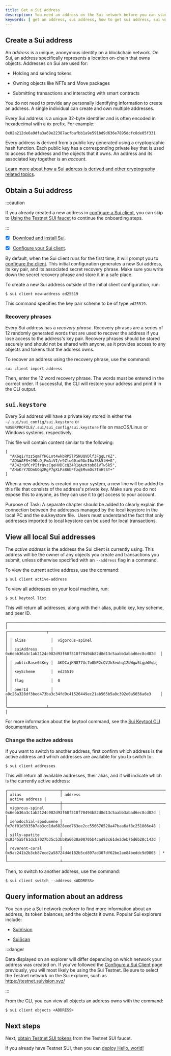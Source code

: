 ```yaml
---
title: Get a Sui Address
description: You need an address on the Sui network before you can start trading NFTs, purchase SUI tokens, or perform other transactions.
keywords: [ get an address, sui address, how to get sui address, sui wallets, slush, suiet, glass wallet, martian extension, surf wallet, private keys ]
---
```


## Create a Sui address

An _address_ is a unique, anonymous identity on a blockchain network. On Sui, an address specifically represents a location on-chain that owns objects. Addresses on Sui are used for:

- Holding and sending tokens 

- Owning objects like NFTs and Move packages

- Submitting transactions and interacting with smart contracts

You do not need to provide any personally identifying information to create an address. A single individual can create and own multiple addresses. 

Every Sui address is a unique 32-byte identifier and is often encoded in hexadecimal with a `0x` prefix. For example:

```
0x02a212de6a9dfa3a69e22387acfbafbb1a9e591bd9d636e7895dcfc8de05f331
```

Every address is derived from a public key generated using a cryptographic hash function. Each public key has a corresponding private key that is used to access the address and the objects that it owns. An address and its associated key together is an _account_. 

[Learn more about how a Sui address is derived and other cryptography related topics](/concepts/cryptography/transaction-auth/keys-addresses.mdx).

## Obtain a Sui address 

:::caution 

If you already created a new address in [configure a Sui client](/guides/developer/getting-started/configure-sui-client.mdx), you can skip to [Using the Testnet SUI faucet](/guides/developer/getting-started/get-coins.mdx) to continue the onboarding steps.

:::

<Tabs className="tabsHeadingCentered--small">
<TabItem value="prereq" label="Prerequisites">

- [x] [Download and install Sui](/guides/developer/getting-started/sui-install.mdx).

- [x] [Configure your Sui client](/guides/developer/getting-started/configure-sui-client.mdx).

</TabItem>
</Tabs>

By default, when the Sui client runs for the first time, it will prompt you to [configure the client](/guides/developer/getting-started/configure-sui-client.mdx). This initial configuration generates a new Sui address, its key pair, and its associated secret recovery phrase. Make sure you write down the secret recovery phrase and store it in a safe place. 

To create a new Sui address outside of the initial client configuration, run:

```
$ sui client new-address ed25519
```

This command specifies the key pair scheme to be of type `ed25519`.

<ImportContent source="crypto-schemes.mdx" mode="snippet" />

### Recovery phrases

Every Sui address has a _recovery phrase_. Recovery phrases are a series of 12 randomly generated words that are used to recover the address if you lose access to the address's key pair. Recovery phrases should be stored securely and should not be shared with anyone, as it provides access to any objects and tokens that the address owns.

To recover an address using the recovery phrase, use the command:

```
sui client import-address
```

Then, enter the 12 word recovery phrase. The words must be entered in the correct order. If successful, the CLI will restore your address and print it in the CLI output.

## `sui.keystore`

Every Sui address will have a private key stored in either the  `~/.sui/sui_config/sui.keystore` or `%USERPROFILE/.sui/sui_config/sui.keystore` file on macOS/Linux or Windows systems, respectively.

This file will contain content similar to the following:

```
[
  "AK6q1/Yzz5qmTfHGLot4wkbRP5lP5NUQVDlf3FggLrKZ",
  "ADAWAFS+J9KcDjFmAiVI/e9ZluG0id9AnI6a7Bk5tH+G",
  "AJ42rQfCrPIfrQvzCgeHVDCcQZ4R1qAzKtob61VTw5k5",
  "AHoKrY7DDnUOq2RgP7gXLPa86bFfzqEMvmOs7TmHtST+"
]
```

When a new address is created on your system, a new line will be added to this file that consists of the address's private key. Make sure you do not expose this to anyone, as they can use it to get access to your account.


Purpose of Task:
A separate chapter should be added to clearly explain the connection between the addresses managed by the local keystore in the local PC and the sui.keystore file. 
Users must understand the fact that only addresses imported to local keystore can be used for local transactions.

## View all local Sui addresses

The _active address_ is the address the Sui client is currently using. This address will be the owner of any objects you create and transactions you submit, unless otherwise specified with an `--address` flag in a command. 

To view the current active address, use the command:

```
$ sui client active-address
```

To view all addresses on your local machine, run:

```
$ sui keytool list
```

This will return all addresses, along with their alias, public key, key scheme, and peer ID. 

```
╭────────────────────────────────────────────────────────────────────────────────────────────╮
│ ╭─────────────────┬──────────────────────────────────────────────────────────────────────╮ │
│ │ alias           │  vigorous-spinel                                                     │ │
│ │ suiAddress      │  0x6ebb36a3c1ab2124c082d93f60f518f70494b82d8d13c5aabb3abad6ec8cd82d  │ │
│ │ publicBase64Key │  AKDCajKN877Uc7o8NP2cQVJkSewhq1ZbWgw5LgpWVqbj                        │ │
│ │ keyScheme       │  ed25519                                                             │ │
│ │ flag            │  0                                                                   │ │
│ │ peerId          │  a0c26a328df3bed473ba3c34fd9c41526449ec21ab565b5a0c392e0a5656a6e3    │ │
│ ╰─────────────────┴──────────────────────────────────────────────────────────────────────╯ │
```

For more information about the keytool command, see the [Sui Keytool CLI](/references/cli/keytool.mdx) documentation.

### Change the active address 

If you want to switch to another address, first confirm which address is the active address and which addresses are available for you to switch to:

```
$ sui client addresses
```

This will return all available addresses, their alias, and it will indicate which is the currently active address:

```
╭───────────────────────┬────────────────────────────────────────────────────────────────────┬────────────────╮
│ alias                 │ address                                                            │ active address │
├───────────────────────┼────────────────────────────────────────────────────────────────────┼────────────────┤
│ vigorous-spinel       │ 0x6ebb36a3c1ab2124c082d93f60f518f70494b82d8d13c5aabb3abad6ec8cd82d │                │
│ xenodochial-spodumene │ 0x7df01d3935b7ab3cd1da6828eed763ee2cc556670528a47baa6af8c251866e48 │                │
│ silly-apatite         │ 0x8345a5f61dcb7027b35c53bb8a6638a00705b4cad92c61de2deb76d6b20c143d │                │
│ reverent-coral        │ 0x9ac241b2b3cb87ecd2a58724d4d182b5cd897ad307df62be2ae84beddc9d9803 │ *              │
╰───────────────────────┴────────────────────────────────────────────────────────────────────┴────────────────╯
```

Then, to switch to another address, use the command:

```
$ sui client switch --address <ADDRESS>
```

## Query information about an address 

You can use a Sui network explorer to find more information about an address, its token balances, and the objects it owns. Popular Sui explorers include:

- [SuiVision](https://suivision.xyz/)

- [SuiScan](https://suiscan.xyz/mainnet/accounts)

:::danger

Data displayed on an explorer will differ depending on which network your address was created on. If you've followed the [Configure a Sui Client](/guides/developer/getting-started/configure-sui-client.mdx) page previously, you will most likely be using the Sui Testnet. Be sure to select the Testnet network on the Sui explorer, such as https://testnet.suivision.xyz/

:::

From the CLI, you can view all objects an address owns with the command:

```
$ sui client objects <ADDRESS>
```

## Next steps 

Next, [obtain Testnet SUI tokens](/guides/developer/getting-started/get-coins.mdx) from the Testnet SUI faucet.

If you already have Testnet SUI, then you can [deploy Hello, world!](/guides/developer/getting-started/hello-world.mdx)


